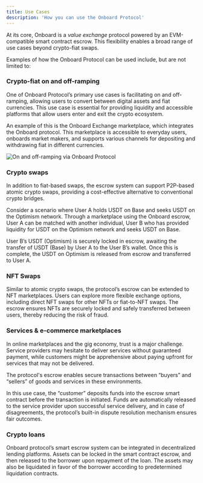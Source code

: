 ```yaml
---
title: Use Cases
description: 'How you can use the Onboard Protocol'
---
```


At its core, Onboard is a *value exchange* protocol powered by an EVM-compatible smart contract escrow. This flexibility enables a broad range of use cases beyond crypto-fiat swaps. 

Examples of how the Onboard Protocol can be used include, but are not limited to:


### Crypto-fiat on and off-ramping

One of Onboard Protocol’s primary use cases is facilitating on and off-ramping, allowing users to convert between digital assets and fiat currencies. This use case is essential for providing liquidity and accessible platforms that allow users enter and exit the crypto ecosystem.

An example of this is the Onboard Exchange marketplace, which integrates the Onboard protocol. This marketplace is accessible to everyday users, onboards market makers, and supports various channels for depositing and withdrawing fiat in different currencies.

![On and off-ramping via Onboard Protocol](https://nestcoin.notion.site/image/https%3A%2F%2Fprod-files-secure.s3.us-west-2.amazonaws.com%2Fd71729bd-3936-4a73-97f2-462207142a3e%2Ff2b9f10e-6246-4b4e-8b3b-9781dc99d093%2FScreenshot_2024-05-03_at_7.53.38_AM.png?table=block&id=cfab806c-cbb9-4973-ab3d-ac7b69c9b929&spaceId=d71729bd-3936-4a73-97f2-462207142a3e&width=770&userId=&cache=v2)


### Crypto swaps

In addition to fiat-based swaps, the escrow system can support P2P-based atomic crypto swaps, providing a cost-effective alternative to conventional crypto bridges.

Consider a scenario where User A holds USDT on Base and seeks USDT on the Optimism network. Through a marketplace using the Onboard escrow, User A can be matched with another individual, User B who has provided liquidity for USDT on the Optimism network and seeks USDT on Base.

User B’s USDT (Optimism) is securely locked in escrow, awaiting the transfer of USDT (Base) by User A to the User B’s wallet. Once this is complete, the USDT on Optimism is released from escrow and transferred to User A.


### NFT Swaps

Similar to atomic crypto swaps, the protocol’s escrow can be extended to NFT marketplaces. Users can explore more flexible exchange options, including direct NFT swaps for other NFTs or fiat-to-NFT swaps. The escrow ensures NFTs are securely locked and safely transferred between users, thereby reducing the risk of fraud.


### Services & e-commerce marketplaces

In online marketplaces and the gig economy, trust is a major challenge. Service providers may hesitate to deliver services without guaranteed payment, while customers might be apprehensive about paying upfront for services that may not be delivered.

The protocol's escrow enables secure transactions between “buyers” and “sellers” of goods and services in these environments.

In this use case, the “customer” deposits funds into the escrow smart contract before the transaction is initiated. Funds are automatically released to the service provider upon successful service delivery, and in case of disagreements, the protocol’s built-in dispute resolution mechanism ensures fair outcomes.


### Crypto loans

Onboard protocol’s smart escrow system can be integrated in decentralized lending platforms. Assets can be locked in the smart contract escrow, and then released to the borrower upon repayment of the loan. The assets may also be liquidated in favor of the borrower according to predetermined liquidation contracts.